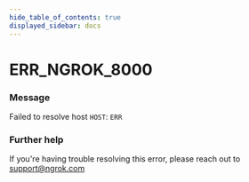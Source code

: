 ```yaml
---
hide_table_of_contents: true
displayed_sidebar: docs
---
```



# ERR_NGROK_8000

### Message

Failed to resolve host `HOST`: `ERR`

### Further help

If you're having trouble resolving this error, please reach out to [support@ngrok.com](mailto:support@ngrok.com?subject=Help%20with%20ERR_NGROK_8000)

<ErrorDetails error="err_ngrok_8000" />
